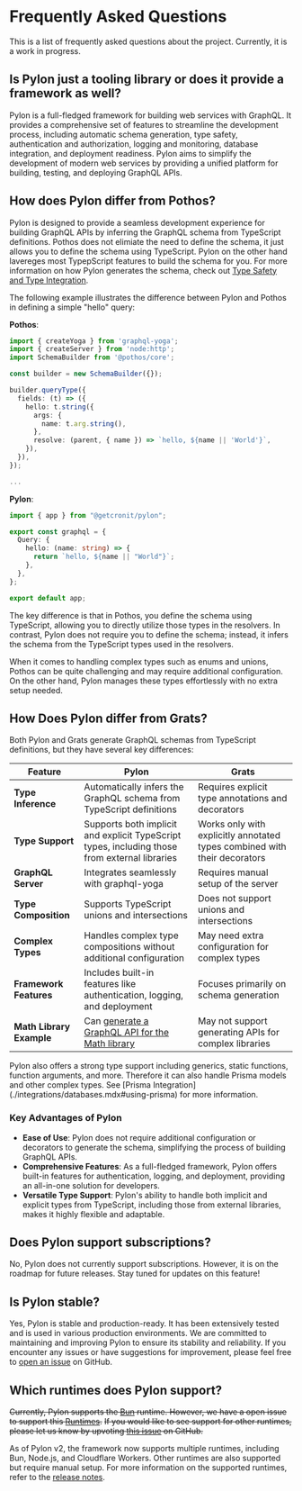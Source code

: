 
# Frequently Asked Questions

This is a list of frequently asked questions about the project. Currently, it is a work in progress.

## Is Pylon just a tooling library or does it provide a framework as well?

Pylon is a full-fledged framework for building web services with GraphQL.
It provides a comprehensive set of features to streamline the development process, including automatic schema generation,
type safety, authentication and authorization, logging and monitoring, database integration, and deployment readiness.
Pylon aims to simplify the development of modern web services by providing a unified platform for building, testing, and deploying GraphQL APIs.

## How does Pylon differ from Pothos?

Pylon is designed to provide a seamless development experience for building GraphQL APIs by inferring the GraphQL schema from TypeScript definitions.
Pothos does not elimiate the need to define the schema, it just allows you to define the schema using TypeScript. Pylon on the other hand lavereges most TypepScript features to build
the schema for you. For more information on how Pylon generates the schema, check out [Type Safety and Type Integration](./core-concepts/type-safety-and-type-integration.mdx#type-variants-and-graphql).

The following example illustrates the difference between Pylon and Pothos in defining a simple "hello" query:

**Pothos**:

```typescript {3,5,7,11}
import { createYoga } from 'graphql-yoga';
import { createServer } from 'node:http';
import SchemaBuilder from '@pothos/core';

const builder = new SchemaBuilder({});

builder.queryType({
  fields: (t) => ({
    hello: t.string({
      args: {
        name: t.arg.string(),
      },
      resolve: (parent, { name }) => `hello, ${name || 'World'}`,
    }),
  }),
});

...
```

**Pylon**:

```typescript
import { app } from "@getcronit/pylon";

export const graphql = {
  Query: {
    hello: (name: string) => {
      return `hello, ${name || "World"}`;
    },
  },
};

export default app;
```

The key difference is that in Pothos, you define the schema using TypeScript, allowing you to directly utilize those types in the resolvers.
In contrast, Pylon does not require you to define the schema; instead, it infers the schema from the TypeScript types used in the resolvers.

When it comes to handling complex types such as enums and unions, Pothos can be quite challenging and may require additional configuration.
On the other hand, Pylon manages these types effortlessly with no extra setup needed.

## How Does Pylon differ from Grats?

Both Pylon and Grats generate GraphQL schemas from TypeScript definitions, but they have several key differences:

| Feature                  | Pylon                                                                                         | Grats                                                                     |
| ------------------------ | --------------------------------------------------------------------------------------------- | ------------------------------------------------------------------------- |
| **Type Inference**       | Automatically infers the GraphQL schema from TypeScript definitions                           | Requires explicit type annotations and decorators                         |
| **Type Support**         | Supports both implicit and explicit TypeScript types, including those from external libraries | Works only with explicitly annotated types combined with their decorators |
| **GraphQL Server**       | Integrates seamlessly with graphql-yoga                                                       | Requires manual setup of the server                                       |
| **Type Composition**     | Supports TypeScript unions and intersections                                                  | Does not support unions and intersections                                 |
| **Complex Types**        | Handles complex type compositions without additional configuration                            | May need extra configuration for complex types                            |
| **Framework Features**   | Includes built-in features like authentication, logging, and deployment                       | Focuses primarily on schema generation                                    |
| **Math Library Example** | Can [generate a GraphQL API for the Math library](./getting-started.mdx#highly-complex-types) | May not support generating APIs for complex libraries                     |

<Callout>
  Pylon also offers a strong type support including generics, static functions,
  function arguments, and more. Therefore it can also handle Prisma models and
  other complex types. See [Prisma
  Integration](./integrations/databases.mdx#using-prisma) for more information.
</Callout>

### Key Advantages of Pylon

- **Ease of Use**: Pylon does not require additional configuration or decorators to generate the schema, simplifying the process of building GraphQL APIs.
- **Comprehensive Features**: As a full-fledged framework, Pylon offers built-in features for authentication, logging, and deployment, providing an all-in-one solution for developers.
- **Versatile Type Support**: Pylon's ability to handle both implicit and explicit types from TypeScript, including those from external libraries, makes it highly flexible and adaptable.

## Does Pylon support subscriptions?

No, Pylon does not currently support subscriptions. However, it is on the roadmap for future releases. Stay tuned for updates on this feature!

## Is Pylon stable?

Yes, Pylon is stable and production-ready. It has been extensively tested and is used in various production environments. We are committed to maintaining and improving Pylon to ensure its stability and reliability.
If you encounter any issues or have suggestions for improvement, please feel free to [open an issue](https://github.com/getcronit/pylon/issues) on GitHub.

## Which runtimes does Pylon support?

~~Currently, Pylon supports the [Bun](https://bun.sh) runtime. However, we have a open issue to support this [Runtimes](https://hono.dev/docs/getting-started/basic).~~
~~If you would like to see support for other runtimes, please let us know by upvoting [this issue](https://github.com/getcronit/pylon/issues/6) on GitHub.~~

As of Pylon v2, the framework now supports multiple runtimes, including Bun, Node.js, and Cloudflare Workers. Other runtimes are also supported but require manual setup. For more information on the supported runtimes, refer to the [release notes](/docs/release-notes/v2.0.mdx).
